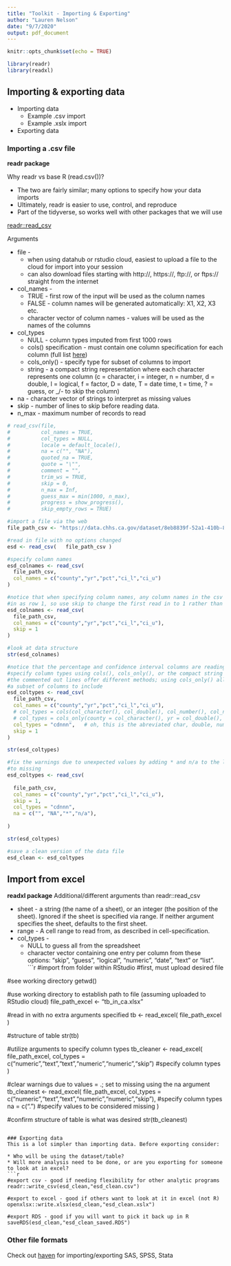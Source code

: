 ---
title: "Toolkit - Importing & Exporting"
author: "Lauren Nelson"
date: "9/7/2020"
output: pdf_document
---

```{r setup, include=FALSE}
knitr::opts_chunk$set(echo = TRUE)

library(readr)
library(readxl)

```

## Importing & exporting data
* Importing data 
  + Example .csv import
  + Example .xslx import
* Exporting data


### Importing a .csv file

**readr package**

Why readr vs base R (read.csv())?

* The two are fairly similar; many options to specify how your data imports
* Ultimately, readr is easier to use, control, and reproduce
* Part of the tidyverse, so works well with other packages that we will use

[readr::read_csv](https://readr.tidyverse.org/reference/read_delim.html)

Arguments 

* file	- 
  + when using datahub or rstudio cloud, easiest to upload a file to the cloud for import into your session 
  + can also download files starting with http://, https://, ftp://, or ftps:// straight from the internet
* col_names	- 
  + TRUE - first row of the input will be used as the column names
  + FALSE - column names will be generated automatically: X1, X2, X3 etc.
  + character vector of column names - values will be used as the names of the columns
* col_types	
  + NULL - column types imputed from first 1000 rows
  + cols() specification - must contain one column specification for each column (full list [here](https://readr.tidyverse.org/reference/cols.html))
  + cols_only() - specify type for subset of columns to import
  + string - a compact string representation where each character represents one column (c = character, i = integer, 
  n = number, d = double, l = logical, f = factor, D = date, T = date time, t = time, ? = guess, or _/- to skip the column)
* na	- character vector of strings to interpret as missing values
* skip - number of lines to skip before reading data.
* n_max	- maximum number of records to read


```{r, results="hide", warning=FALSE, message=FALSE}

# read_csv(file,
#          col_names = TRUE,
#          col_types = NULL,
#          locale = default_locale(),
#          na = c("", "NA"),
#          quoted_na = TRUE,
#          quote = "\"",
#          comment = "", 
#          trim_ws = TRUE, 
#          skip = 0,
#          n_max = Inf, 
#          guess_max = min(1000, n_max),
#          progress = show_progress(), 
#          skip_empty_rows = TRUE)

#import a file via the web
file_path_csv <- "https://data.chhs.ca.gov/dataset/8eb8839f-52a1-410b-8c4a-5b1c1678bbc2/resource/21fec3a1-ae82-49f4-ae97-fd8c78ca22ee/download/retail-availability-of-electronic-smoking-devices-by-county.csv"

#read in file with no options changed
esd <- read_csv(   file_path_csv )

#specify column names
esd_colnames <- read_csv(
  file_path_csv,
  col_names = c("county","yr","pct","ci_l","ci_u")
)

#notice that when specifying column names, any column names in the csv file are now read 
#in as row 1, so use skip to change the first read in to 1 rather than the default of 0
esd_colnames <- read_csv(
  file_path_csv,
  col_names = c("county","yr","pct","ci_l","ci_u"),
  skip = 1
)

#look at data structure
str(esd_colnames)

#notice that the percentage and confidence interval columns are reading in as character
#specify column types using cols(), cols_only(), or the compact string method
#the commented out lines offer different methods; using cols_only() allows to select
#a subset of columns to include
esd_coltypes <- read_csv(
  file_path_csv,
  col_names = c("county","yr","pct","ci_l","ci_u"),
  # col_types = cols(col_character(), col_double(), col_number(), col_number(), col_number()),
  # col_types = cols_only(county = col_character(), yr = col_double(), pct = col_number()), 
  col_types = "cdnnn",   # oh, this is the abreviated char, double, num, num, num !
  skip = 1
)

str(esd_coltypes)

#fix the warnings due to unexpected values by adding * and n/a to the list of values set 
#to missing
esd_coltypes <- read_csv(
  
  file_path_csv,
  col_names = c("county","yr","pct","ci_l","ci_u"),
  skip = 1,
  col_types = "cdnnn",
  na = c("", "NA","*","n/a"),
  
)

str(esd_coltypes)

#save a clean version of the data file
esd_clean <- esd_coltypes

```

## Import from excel

**readxl package**
Additional/different arguments than readr::read_csv

* sheet	-  a string (the name of a sheet), or an integer (the position of the sheet). Ignored if the sheet is specified via range. If neither argument specifies the sheet, defaults to the first sheet.
* range	- A cell range to read from, as described in cell-specification. 
* col_types	- 
  + NULL to guess all from the spreadsheet
  + character vector containing one entry per column from these options: "skip", "guess", "logical", "numeric", "date", "text" or "list". 
```{r, results="hide", warning=FALSE, message=FALSE}
#import from folder within RStudio
#first, must upload desired file 

#see working directory
getwd()

#use working directory to establish path to file (assuming uploaded to RStudio cloud)
file_path_excel <- "tb_in_ca.xlsx"

#read in with no extra arguments specified
tb <- read_excel(
  file_path_excel
)

#structure of table
str(tb)

#utilize arguments to specify column types
tb_cleaner <- read_excel(
  file_path_excel,
  col_types = c("numeric","text","text","numeric","numeric","skip") #specify column types
)

#clear warnings due to values = .; set to missing using the na argument
tb_cleanest <- read_excel(
  file_path_excel,
  col_types = c("numeric","text","text","numeric","numeric","skip"), #specify column types
  na = c(".") #specify values to be considered missing
)

#confirm structure of table is what was desired
str(tb_cleanest)


```

### Exporting data
This is a lot simpler than importing data. Before exporting consider:

* Who will be using the dataset/table?
* Will more analysis need to be done, or are you exporting for someone to look at in excel?
```{r, results="hide", warning=FALSE, message=FALSE}

#export csv - good if needing flexibility for other analytic programs
readr::write_csv(esd_clean,"esd_clean.csv")

#export to excel - good if others want to look at it in excel (not R)
openxlsx::write.xlsx(esd_clean,"esd_clean.xslx")

#export RDS - good if you will want to pick it back up in R
saveRDS(esd_clean,"esd_clean_saved.RDS")

```

### Other file formats
Check out [haven](https://haven.tidyverse.org/) for importing/exporting SAS, SPSS, Stata